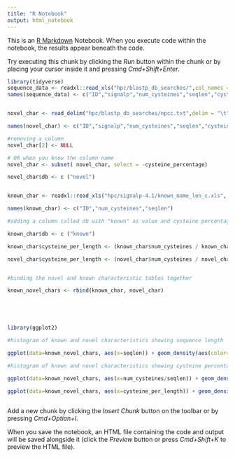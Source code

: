 ```yaml
---
title: "R Notebook"
output: html_notebook
---
```


This is an [R Markdown](http://rmarkdown.rstudio.com) Notebook. When you execute code within the notebook, the results appear beneath the code. 

Try executing this chunk by clicking the *Run* button within the chunk or by placing your cursor inside it and pressing *Cmd+Shift+Enter*. 

```r

library(tidyverse)
sequence_data <- readxl::read_xls("hpc/blastp_db_searches/",col_names = FALSE)
names(sequence_data) <- c("ID","signalp","num_cysteines","seqlen","cysteine_percentage")


novel_char <- read_delim("hpc/blastp_db_searches/npcc.txt",delim = "\t",col_names = FALSE)

names(novel_char) <- c("ID","signalp","num_cysteines","seqlen","cysteine_percentage")

#removing a column
novel_char[2] <- NULL

# OR when you know the column name
novel_char <- subset( novel_char, select = -cysteine_percentage)

novel_char$db <- c ("novel")


known_char <- readxl::read_xls("hpc/signalp-4.1/known_name_len_c.xls", col_names = FALSE)

names(known_char) <- c("ID","num_cysteines","seqlen")

#adding a column called db with "known" as value and cysteine percentage

known_char$db <- c ("known")

known_char$cysteine_per_length <- (known_char$num_cysteines / known_char$seqlen)

novel_char$cysteine_per_length <- (novel_char$num_cysteines / novel_char$seqlen)


#binding the novel and known characteristic tables together 

known_novel_chars <- rbind(known_char, novel_char) 






```

```r
library(ggplot2)

#histogram of known and novel characteristics showing sequence length

ggplot(data=known_novel_chars, aes(x=seqlen)) + geom_density(aes(color=db)) + xlim(0,200)

#histogram of known and novel characteristics showing cysteine percentage (number of cysteine/length)

ggplot(data=known_novel_chars, aes(x=num_cysteines/seqlen)) + geom_density(aes(color=db)) + xlim(0,0.10)

ggplot(data=known_novel_chars, aes(x=cysteine_per_length)) + geom_density(aes(color=db)) + xlim(0,0.7)



```

Add a new chunk by clicking the *Insert Chunk* button on the toolbar or by pressing *Cmd+Option+I*.

When you save the notebook, an HTML file containing the code and output will be saved alongside it (click the *Preview* button or press *Cmd+Shift+K* to preview the HTML file).
